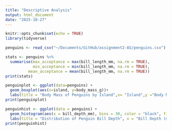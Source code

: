 ```yaml
---
title: "Descriptive Analysis"
output: html_document
date: "2025-10-27"
---
```


```r
knitr::opts_chunk$set(echo = TRUE)
library(tidyverse)
```


```r
penguins <- read_csv("~/Documents/GitHub/assignment2-AS/penguins.csv")

stats <- penguins %>%
  summarise(max_acceptance = max(bill_length_mm, na.rm = TRUE),
            min_acceptance = min(bill_length_mm, na.rm = TRUE),
          mean_acceptance = mean(bill_length_mm, na.rm = TRUE))
print(stats)

penguinplot <- ggplot(data=penguins) +
  geom_boxplot(aes(x=island, y=body_mass_g))+
  labs(title = "Body Mass of Penguins by Island",x= "Island",y ="Body Mass (g)")
print(penguinplot)

penguinhist <- ggplot(data = penguins) +
  geom_histogram(aes(x = bill_depth_mm), bins = 30, color = "black", fill = "skyblue") +
  labs(title = "Distribution of Penguin Bill Depth", x = "Bill Depth (mm)", y = "Count")
print(penguinhist)

```

